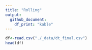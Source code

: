 ```yaml
---
title: "Rolling"
output:
  github_document:
    df_print: "kable"
---
```


```r
df<-read.csv("./_data/dt_final.csv")
head(df)
```

